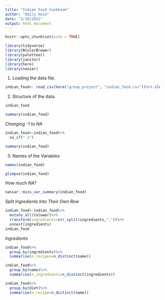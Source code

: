 ```yaml
---
title: "Indian Food Cookbook"
author: "Emily Huie"
date: "2/10/2022"
output: html_document
---
```


```r
knitr::opts_chunk$set(echo = TRUE)
```

```r
library(tidyverse)
library(RColorBrewer)
library(paletteer)
library(janitor)
library(here)
library(naniar)

```

1. Loading the data file.
```r
indian_food<- read_csv(here("group_project", "indian_food.csv"))%>% clean_names()
```
2. Structure of the data. 

```r
indian_food
```
```r
summary(indian_food)
```

_Changing -1 to NA_
```r
indian_food<-indian_food%>%
  na_if("-1")
```
```r
summary(indian_food)
```
3. Names of the Variables
```r
names(indian_food)
```

```r
glimpse(indian_food)
```
_How much NA?_
```r
naniar::miss_var_summary(indian_food)
```


_Split Ingredients Into Their Own Row_
```r
indian_food<-indian_food%>%
  mutate_all(tolower)%>%
  transform(ingredients=str_split(ingredients,","))%>%
  unnest(ingredients)
indian_food

```
_Ingredients_
```r
indian_food%>%
  group_by(ingredients)%>%
  summarise(n_recipes=n_distinct(name))
```
```r
indian_food%>%
  group_by(name)%>%
  summarise(n_ingredients=n_distinct(ingredients))
```

```r
indian_food%>%
  group_by(diet)%>%
  summarise(n_recipe=n_distinct(name))
```

